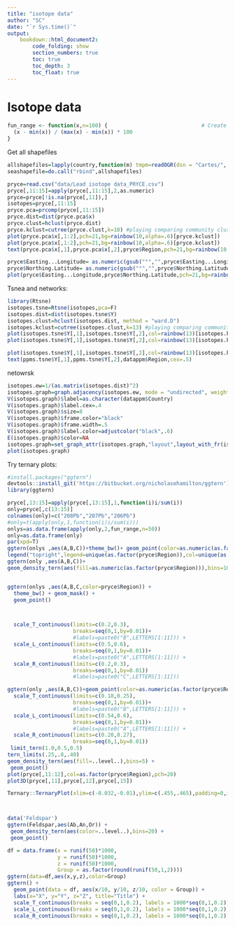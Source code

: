 ```yaml
---
title: "isotope data"
author: "SC"
date: "`r Sys.time()`"
output: 
    bookdown::html_document2:
        code_folding: show
        section_numbers: true
        toc: true
        toc_depth: 3
        toc_float: true
---
```


# Isotope data

```r
fun_range <- function(x,n=100) {                              # Create user-defined function
  (x - min(x)) / (max(x) - min(x)) * 100
}
```
Get all shapefiles
```r
allshapefiles=lapply(country,function(m) tmpm=readOGR(dsn = "Cartes/", layer=paste0(m,"_adm0") ))
seashapefile=do.call("rbind",allshapefiles)
```

```r
pryce=read.csv("data/Lead isotope data_PRYCE.csv")
pryce[,11:15]=apply(pryce[,11:15],2,as.numeric)
pryce=pryce[!is.na(pryce[,11]),]
isotopes=pryce[,11:15]
pryce.pca=prcomp(pryce[,11:15])
pryce.dist=dist(pryce.pca$x)
pryce.clust=hclust(pryce.dist)
pryce.kclust=cutree(pryce.clust,k=10) #playing comparing community cluster vs simple hierarchical clustering
plot(pryce.pca$x[,1:2],pch=21,bg=rainbow(10,alpha=.6)[pryce.kclust])
plot(pryce.pca$x[,1:2],pch=21,bg=rainbow(10,alpha=.6)[pryce.kclust])
text(pryce.pca$x[,1],pryce.pca$x[,2],pryce$Region,pch=21,bg=rainbow(10,alpha=.6)[pryce.kclust],cex=.4)

pryce$Easting...Longitude= as.numeric(gsub("°","",pryce$Easting...Longitude))
pryce$Northing.Latitude= as.numeric(gsub("°","",pryce$Northing.Latitude))
plot(pryce$Easting...Longitude,pryce$Northing.Latitude,pch=21,bg=rainbow(10,alpha=.6)[pryce.kclust])


```

Tsnea and networks:
```r

library(Rtsne)
isotopes.tsne=Rtsne(isotopes,pca=F)
isotopes.dist=dist(isotopes.tsne$Y)
isotopes.clust=hclust(isotopes.dist, method = "ward.D")
isotopes.kclust=cutree(isotopes.clust,k=13) #playing comparing community cluster vs simple hierarchical clustering
plot(isotopes.tsne$Y[,1],isotopes.tsne$Y[,2],col=rainbow(13)[isotopes.kclust],pch=20,xlab="PC1",ylab="PC2")
plot(isotopes.tsne$Y[,1],isotopes.tsne$Y[,2],col=rainbow(13)[isotopes.kclust],pch=20,xlab="PC1",ylab="PC2",main="tSNE")

plot(isotopes.tsne$Y[,1],isotopes.tsne$Y[,2],col=rainbow(13)[isotopes.kclust],pch=20,main="tSNE")
text(ppms.tsne$Y[,1],ppms.tsne$Y[,2],datappm$Region,cex=.5)
```

netowrsk
```r

isotopes.ew=1/(as.matrix(isotopes.dist)^2)
isotopes.graph=graph.adjacency(isotopes.ew, mode = "undirected", weighted = TRUE, diag = FALSE)
V(isotopes.graph)$label=as.character(datappm$Country)
V(isotopes.graph)$label.cex=.4
V(isotopes.graph)$size=8
V(isotopes.graph)$frame.color="black"
V(isotopes.graph)$frame.width=.5
V(isotopes.graph)$label.color=adjustcolor("black",.6)
E(isotopes.graph)$color=NA
isotopes.graph=set_graph_attr(isotopes.graph,"layout",layout_with_fr(isotopes.graph))
plot(isotopes.graph)
```


Try ternary plots:

```r
#install.packages("ggtern")
devtools::install_git('https://bitbucket.org/nicholasehamilton/ggtern')
library(ggtern)

pryce[,13:15]=apply(pryce[,13:15],1,function(i)i/sum(i))
only=pryce[,c(13:15)]
colnames(only)=c("208Pb","207Pb","206Pb")
#only=t(apply(only,1,function(i)i/sum(i)))
onlys=as.data.frame(apply(only,2,fun_range,n=50))
only=as.data.frame(only)
par(xpd=T)
ggtern(onlys ,aes(A,B,C))+theme_bw()+ geom_point(color=as.numeric(as.factor(pryce$Region)))+geom_mask()
legend("topright",legend=unique(as.factor(pryce$Region)),col=unique(as.numeric(as.factor(pryce$Region))))
ggtern(only ,aes(A,B,C))+
geom_density_tern(aes(fill=as.numeric(as.factor(pryce$Region))),bins=10) + geom_point(color=as.numeric(as.factor(pryce$Region)))


ggtern(onlys ,aes(A,B,C,color=pryce$Region)) +
  theme_bw() + geom_mask() +
  geom_point()



  scale_T_continuous(limits=c(0.2,0.3),
                     breaks=seq(0,1,by=0.01))+
                     #labels=paste0("B",LETTERS[1:11])) + 
  scale_L_continuous(limits=c(0.5,0.6),
                     breaks=seq(0,1,by=0.01))+
                     #labels=paste0("A",LETTERS[1:11])) + 
  scale_R_continuous(limits=c(0.2,0.3),
                     breaks=seq(0,1,by=0.01))
                     #labels=paste0("C",LETTERS[1:11]))

ggtern(only ,aes(A,B,C))+geom_point(color=as.numeric(as.factor(pryce$Region)))+
  scale_T_continuous(limits=c(0.18,0.25),
                     breaks=seq(0,1,by=0.01))+
                     #labels=paste0("B",LETTERS[1:11])) + 
  scale_L_continuous(limits=c(0.54,0.6),
                     breaks=seq(0,1,by=0.01))+
                     #labels=paste0("A",LETTERS[1:11])) + 
  scale_R_continuous(limits=c(0.20,0.27),
                     breaks=seq(0,1,by=0.01))
 limit_tern(1.0,0.5,0.5)
tern_limits(.25,.8,.40)
geom_density_tern(aes(fill=..level..),bins=5) +
 geom_point()
plot(pryce[,11:12],col=as.factor(pryce$Region),pch=20)
plot3D(pryce[,11],pryce[,12],pryce[,15])

Ternary::TernaryPlot(xlim=c(-0.032,-0.01),ylim=c(.455,.465),padding=0,isometric=F)



data('Feldspar')
ggtern(Feldspar,aes(Ab,An,Or)) + 
 geom_density_tern(aes(color=..level..),bins=20) +
 geom_point()

df = data.frame(x = runif(50)*1000,
                y = runif(50)*1000,
                z = runif(50)*1000,
                Group = as.factor(round(runif(50,1,2))))
ggtern(data=df,aes(x,y,z),color=Group)
ggtern() + 
  geom_point(data = df, aes(x/10, y/10, z/10, color = Group)) + 
  labs(x="X", y="Y", z="Z", title="Title") +
  scale_T_continuous(breaks = seq(0,1,0.2), labels = 1000*seq(0,1,0.2)) +
  scale_L_continuous(breaks = seq(0,1,0.2), labels = 1000*seq(0,1,0.2)) +
  scale_R_continuous(breaks = seq(0,1,0.2), labels = 1000*seq(0,1,0.2))
```

